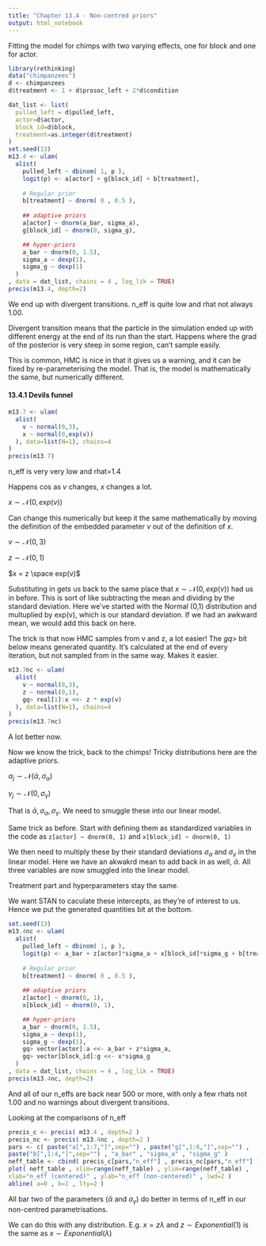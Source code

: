 ```yaml
---
title: "Chapter 13.4 - Non-centred priors"
output: html_notebook
---
```

Fitting the model for chimps with two varying effects, one for block and one for
actor. 

```r
library(rethinking)
data("chimpanzees")
d <- chimpanzees
d$treatment <- 1 + d$prosoc_left + 2*d$condition

dat_list <- list(
  pulled_left = d$pulled_left,
  actor=d$actor,
  block_id=d$block,
  treatment=as.integer(d$treatment)
)
set.seed(13)
m13.4 <- ulam(
  alist(
    pulled_left ~ dbinom( 1, p ),
    logit(p) <- a[actor] + g[block_id] + b[treatment],
    
    # Regular prior
    b[treatment] ~ dnorm( 0 , 0.5 ),
    
    ## adaptive priors
    a[actor] ~ dnorm(a_bar, sigma_a),
    g[block_id] ~ dnorm(0, sigma_g),

    ## hyper-priors
    a_bar ~ dnorm(0, 1.5),
    sigma_a ~ dexp(1),
    sigma_g ~ dexp(1)
  )
, data = dat_list, chains = 4 , log_lik = TRUE)
precis(m13.4, depth=2)
```

We end up with divergent transitions. n_eff is quite low and rhat not always 
1.00.

Divergent transition means that the particle in the simulation ended up with 
different energy at the end of its run than the start. Happens where the grad
of the posterior is very steep in some region, can't sample easily.

This is common, HMC is nice in that it gives us a warning, and it can be fixed 
by re-parameterising the model. That is, the model is mathematically the same, 
but numerically different. 

#### 13.4.1 Devils funnel
```r
m13.7 <- ulam(
  alist(
    v ~ normal(0,3),
    x ~ normal(0,exp(v))
  ), data=list(N=1), chains=4
)
precis(m13.7)
```
n_eff is very very low and rhat=1.4

Happens cos as $v$ changes, $x$ changes a lot. 

$x \sim \mathcal{N} (0, exp(v))$

Can change this numerically but keep it the same mathematically by moving the
definition of the embedded parameter $v$ out of the definition of $x$.

$v \sim \mathcal{N} (0,3)$

$z \sim \mathcal{N} (0,1)$

$x = z \space exp(v)$

Substituting in gets us back to the same place that 
$x \sim \mathcal{N} (0, exp(v))$ had us in before. This is sort of like 
subtracting the mean and dividing by the standard deviation. Here we've started
with the Normal (0,1) distribution and multuplied by exp(v), which is our
standard deviation. If we had an awkward mean, we would add this back on here.

The trick is that now HMC samples from v and z, a lot easier! The $gq>$ bit 
below means generated quantity. It's calculated at the end of every iteration,
but not sampled from in the same way. Makes it easier.

```r
m13.7nc <- ulam(
  alist(
    v ~ normal(0,3),
    z ~ normal(0,1),
    gq> real[1]:x <<- z * exp(v)
  ), data=list(N=1), chains=4
)
precis(m13.7nc)
```
A lot better now. 

Now we know the trick, back to the chimps! 
Tricky distributions here are the adaptive priors. 

$\alpha_j \sim \mathcal{N} (\bar{\alpha}, \sigma_\alpha)$

$\gamma_j \sim \mathcal{N} (0, \sigma_\gamma)$

That is $\bar{\alpha}, \sigma_\alpha, \sigma_\gamma$. We need to smuggle these 
into our linear model. 

Same trick as before. Start with defining them as standardized variables in the 
code as `z[actor] ~ dnorm(0, 1)` and `x[block_id] ~ dnorm(0, 1)`

We then need to multiply these by their standard deviations $\sigma_\alpha$ and 
$\sigma_\gamma$ in the linear model. Here we have an akwakrd mean to add back in
as well, $\bar{\alpha}$. All three variables are now smuggled into the linear
model.

Treatment part and hyperparameters stay the same. 

We want STAN to caculate these intercepts, as they're of interest to us. Hence 
we put the generated quantities bit at the bottom.

```r
set.seed(13)
m13.4nc <- ulam(
  alist(
    pulled_left ~ dbinom( 1, p ),
    logit(p) <- a_bar + z[actor]*sigma_a + x[block_id]*sigma_g + b[treatment],
    
    # Regular prior
    b[treatment] ~ dnorm( 0 , 0.5 ),
    
    ## adaptive priors
    z[actor] ~ dnorm(0, 1),
    x[block_id] ~ dnorm(0, 1),

    ## hyper-priors
    a_bar ~ dnorm(0, 1.5),
    sigma_a ~ dexp(1),
    sigma_g ~ dexp(1),
    gq> vector[actor]:a <<- a_bar + z*sigma_a,
    gq> vector[block_id]:g <<- x*sigma_g
  )
, data = dat_list, chains = 4 , log_lik = TRUE)
precis(m13.4nc, depth=2)
```
And all of our n_effs are back near 500 or more, with only a few rhats not 1.00
and no warnings about divergent transitions.

Looking at the comparisons of n_eff

```r
precis_c <- precis( m13.4 , depth=2 )
precis_nc <- precis( m13.4nc , depth=2 )
pars <- c( paste("a[",1:7,"]",sep="") , paste("g[",1:6,"]",sep="") ,
paste("b[",1:4,"]",sep="") , "a_bar" , "sigma_a" , "sigma_g" )
neff_table <- cbind( precis_c[pars,"n_eff"] , precis_nc[pars,"n_eff"] )
plot( neff_table , xlim=range(neff_table) , ylim=range(neff_table) ,
xlab="n_eff (centered)" , ylab="n_eff (non-centered)" , lwd=2 )
abline( a=0 , b=1 , lty=2 )
```
All bar two of the parameters ($\bar{\alpha}$ and $\sigma_\gamma$) do better in
terms of n_eff in our non-centred parametrisations. 

We can do this with any distribution. E.g. $x = z\lambda$ and 
$z \sim Exponential(1)$ is the same as $x \sim Exponential(\lambda)$